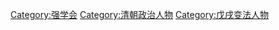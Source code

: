 [[Category:强学会|Category:强学会]]
[[Category:清朝政治人物|Category:清朝政治人物]]
[[Category:戊戌变法人物|Category:戊戌变法人物]]